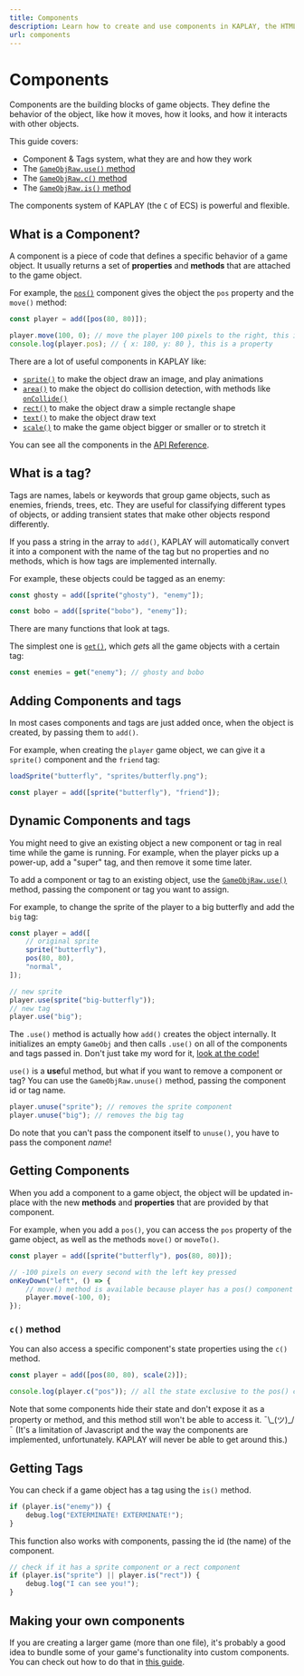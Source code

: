 ```yaml
---
title: Components
description: Learn how to create and use components in KAPLAY, the HTML5 Game Engine for JavaScript and TypeScript.
url: components
---
```



# Components

Components are the building blocks of game objects. They define the behavior of
the object, like how it moves, how it looks, and how it interacts with other
objects.

This guide covers:

-   Component & Tags system, what they are and how they work
-   The [`GameObjRaw.use()` method](/doc/GameObjRaw/#GameObjRaw-use)
-   The [`GameObjRaw.c()` method](/doc/GameObjRaw/#GameObjRaw-c)
-   The [`GameObjRaw.is()` method](/doc/GameObjRaw/#GameObjRaw-is)

The components system of KAPLAY (the `C` of ECS) is powerful and flexible.

## What is a Component?

A component is a piece of code that defines a specific behavior of a game
object. It usually returns a set of **properties** and **methods** that are
attached to the game object.

For example, the [`pos()`](/doc/ctx/pos) component gives the object the `pos` property
and the `move()` method:

```js
const player = add([pos(80, 80)]);

player.move(100, 0); // move the player 100 pixels to the right, this is a method
console.log(player.pos); // { x: 180, y: 80 }, this is a property
```

There are a lot of useful components in KAPLAY like:

-   [`sprite()`](/doc/ctx/sprite) to make the object draw an image, and play animations
-   [`area()`](/doc/ctx/area) to make the object do collision detection, with methods like
    [`onCollide()`](/doc/AreaComp#AreaComp-onCollide)
-   [`rect()`](/doc/ctx/rect) to make the object draw a simple rectangle shape
-   [`text()`](/doc/ctx/text) to make the object draw text
-   [`scale()`](/doc/ctx/scale) to make the game object bigger or smaller or to stretch it

You can see all the components in the [API Reference](/doc/ctx/pos).

## What is a tag?

Tags are names, labels or keywords that group game objects, such as enemies,
friends, trees, etc. They are useful for classifying different types of objects,
or adding transient states that make other objects respond differently.

If you pass a string in the array to `add()`, KAPLAY will automatically
convert it into a component with the name of the tag but no properties and no
methods, which is how tags are implemented internally.

For example, these objects could be tagged as an enemy:

```js
const ghosty = add([sprite("ghosty"), "enemy"]);

const bobo = add([sprite("bobo"), "enemy"]);
```

There are many functions that look at tags.

The simplest one is [`get()`](/doc/ctx/get), which *get*s all the game objects with a certain tag:

```js
const enemies = get("enemy"); // ghosty and bobo
```

## Adding Components and tags

In most cases components and tags are just added once, when the object is created, by
passing them to `add()`.

For example, when creating the `player` game object, we can give it a `sprite()` component
and the `friend` tag:

```js
loadSprite("butterfly", "sprites/butterfly.png");

const player = add([sprite("butterfly"), "friend"]);
```

## Dynamic Components and tags

You might need to give an existing object a new component or tag in
real time while the game is running.
For example, when the player picks up a power-up, add a "super" tag,
and then remove it some time later.

To add a component or tag to an existing object, use the [`GameObjRaw.use()`](/doc/GameObjRaw#GameObjRaw-use)
method, passing the component or tag you want to assign.

For example, to change the sprite of the player to a big butterfly and add the
`big` tag:

```js
const player = add([
    // original sprite
    sprite("butterfly"),
    pos(80, 80),
    "normal",
]);

// new sprite
player.use(sprite("big-butterfly"));
// new tag
player.use("big");
```

<Info crew="github" title="How `use()` is actually used">

The `.use()` method is actually how `add()` creates the object internally. It initializes an empty `GameObj` and then calls `.use()` on all of the components and tags passed in. Don't just take my word for it, [look at the code!](https://github.com/kaplayjs/kaplay/blob/b57385be0f33b89db79ced6a4967d219d240f523/src/game/make.ts#L624-L626)

</Info>

`use()` is a **use**ful method, but what if you want to remove a component or tag? You
can use the `GameObjRaw.unuse()` method, passing the component id or tag name.

```js
player.unuse("sprite"); // removes the sprite component
player.unuse("big"); // removes the big tag
```

<Info crew="gun" title="Important!">

Do note that you can't pass the component itself to `unuse()`, you have to pass the component _name_!

</Info>

## Getting Components

When you add a component to a game object, the object will be updated in-place with the new
**methods** and **properties** that are provided by that component.

For example, when you add a `pos()`, you can access the `pos` property of the
game object, as well as the methods `move()` or `moveTo()`.

```js
const player = add([sprite("butterfly"), pos(80, 80)]);

// -100 pixels on every second with the left key pressed
onKeyDown("left", () => {
    // move() method is available because player has a pos() component
    player.move(-100, 0);
});
```

### `c()` method

You can also access a specific component's state properties using the `c()` method.

```js
const player = add([pos(80, 80), scale(2)]);

console.log(player.c("pos")); // all the state exclusive to the pos() component
```

<Info crew="ghosty" title="Beware of hidden-state components (but there aren't many)">

Note that some components hide their state and don't expose it as a property or method, and this method still won't be able to access it. ¯\\\_(ツ)\_/¯
(It's a limitation of Javascript and the way the components are implemented, unfortunately. KAPLAY will never be able to get around this.)

</Info>

## Getting Tags

You can check if a game object has a tag using the `is()` method.

```js
if (player.is("enemy")) {
    debug.log("EXTERMINATE! EXTERMINATE!");
}
```

This function also works with components, passing the id (the name) of the
component.

```js
// check if it has a sprite component or a rect component
if (player.is("sprite") || player.is("rect")) {
    debug.log("I can see you!");
}
```

## Making your own components

If you are creating a larger game (more than one file), it's probably a good idea to
bundle some of your game's functionality into custom components. You can check
out how to do that in [this guide](/guides/custom_components/).
